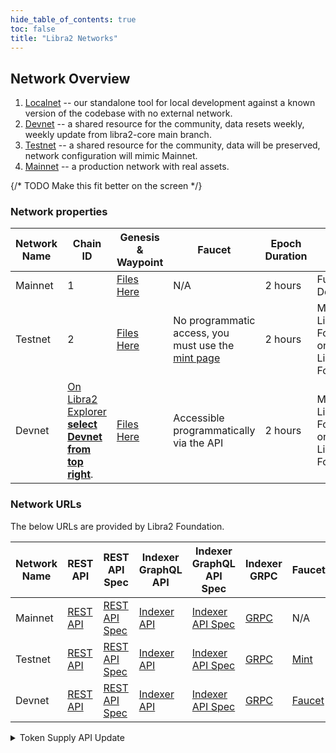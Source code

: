 ```yaml
---
hide_table_of_contents: true
toc: false
title: "Libra2 Networks"
---
```


## Network Overview

1. [Localnet](http://127.0.0.1:8080) -- our standalone tool for local development against a known version of the codebase with no external network.
2. [Devnet](https://api.devnet.libra2labs.com/v1/spec#/) -- a shared resource for the community, data resets weekly, weekly update from libra2-core main branch.
3. [Testnet](https://api.testnet.libra2labs.com/v1/spec#/) -- a shared resource for the community, data will be preserved, network configuration will mimic Mainnet.
4. [Mainnet](https://api.mainnet.libra2labs.com/v1/spec#/) -- a production network with real assets.

{/* TODO Make this fit better on the screen */}

### Network properties

| Network Name | Chain ID                                                                                              | Genesis & Waypoint                                                       | Faucet                                                                | Epoch Duration | Network Provider                                    | Release Cadence | Wipe Cadence |
| ------------ | ----------------------------------------------------------------------------------------------------- | ---------------------------------------------------------------------------- | --------------------------------------------------------------------- | -------------- | --------------------------------------------------- | --------------- | ------------ |
| Mainnet      | 1                                                                                                     | [Files Here](https://github.com/libra2org/libra2-networks/tree/main/mainnet) | N/A                                                                   | 2 hours        | Fully Decentralized                                 | Monthly, varies | Never        |
| Testnet      | 2                                                                                                     | [Files Here](https://github.com/libra2org/libra2-networks/tree/main/testnet) | No programmatic access, you must use the [mint page](/network/faucet) | 2 hours        | Managed by Libra2 Foundation on behalf of Libra2 Foundation | Monthly, varies | Never        |
| Devnet       | [On Libra2 Explorer **select Devnet from top right**](https://explorer.libra2labs.com/?network=Devnet). | [Files Here](https://github.com/libra2org/libra2-networks/tree/main/devnet)  | Accessible programmatically via the API                               | 2 hours        | Managed by Libra2 Foundation on behalf of Libra2 Foundation | Weekly          | On update    |

### Network URLs

The below URLs are provided by Libra2 Foundation.

| Network Name | REST API                                         | REST API Spec                                                | Indexer GraphQL API                                         | Indexer GraphQL API Spec                                                                                          | Indexer GRPC                               | Faucet                                         | Current Token Supply API                                |
| ------------ | ------------------------------------------------ | ------------------------------------------------------------ | ----------------------------------------------------------- | ----------------------------------------------------------------------------------------------------------------- | ------------------------------------------ | ---------------------------------------------- | ------------------------------------------------------- |
| Mainnet      | [REST API](https://api.mainnet.libra2labs.com/v1) | [REST API Spec](https://api.mainnet.libra2labs.com/v1/spec#/) | [Indexer API](https://api.mainnet.libra2labs.com/v1/graphql) | [Indexer API Spec](https://cloud.hasura.io/public/graphiql?endpoint=https://api.mainnet.libra2labs.com/v1/graphql) | [GRPC](https://grpc.mainnet.libra2labs.com) | N/A                                            | [API](https://libra2-supply.dev.gcp.libra2dev.com/supply) |
| Testnet      | [REST API](https://api.testnet.libra2labs.com/v1) | [REST API Spec](https://api.testnet.libra2labs.com/v1/spec#/) | [Indexer API](https://api.testnet.libra2labs.com/v1/graphql) | [Indexer API Spec](https://cloud.hasura.io/public/graphiql?endpoint=https://api.testnet.libra2labs.com/v1/graphql) | [GRPC](https://grpc.testnet.libra2labs.com) | [Mint](/network/faucet)                        | N/A                                                     |
| Devnet       | [REST API](https://api.devnet.libra2labs.com/v1)  | [REST API Spec](https://api.devnet.libra2labs.com/v1/spec#/)  | [Indexer API](https://api.devnet.libra2labs.com/v1/graphql)  | [Indexer API Spec](https://cloud.hasura.io/public/graphiql?endpoint=https://api.devnet.libra2labs.com/v1/graphql)  | [GRPC](https://grpc.devnet.libra2labs.com)  | [Faucet](https://faucet.devnet.libra2labs.com/) | N/A                                                     |

<details>
  <summary>Token Supply API Update</summary>
  On December 12, 2024, the Libra2 Foundation updated its current token supply API. This updated version of the API more accurately reflects the current circulating supply of mainnet by updating the circulating supply number as of the beginning of the current monthly period. The previous version of the API reported the circulating supply as of the prior monthly period. There have been no changes to the network’s circulating supply schedule and the network’s circulating supply remains consistent with the original tokenomics as published [here](https://libra2foundation.org/currents/libra2-tokenomics-overview).
</details>
